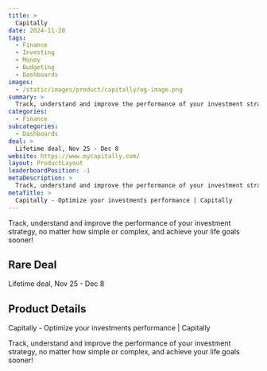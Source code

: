 ```yaml
---
title: >
  Capitally
date: 2024-11-28
tags:
  - Finance
  - Investing
  - Money
  - Budgeting
  - Dashboards
images:
  - /static/images/product/capitally/og-image.png
summary: >
  Track, understand and improve the performance of your investment strategy, no matter how simple or complex, and achieve your life goals sooner!
categories:
  - Finance
subcategories:
  - Dashboards
deal: >
  Lifetime deal, Nov 25 - Dec 8
website: https://www.mycapitally.com/
layout: ProductLayout
leaderboardPosition: -1
metaDescription: >
  Track, understand and improve the performance of your investment strategy, no matter how simple or complex, and achieve your life goals sooner!
metaTitle: >
  Capitally - Optimize your investments performance | Capitally
---
```

Track, understand and improve the performance of your investment strategy, no matter how simple or complex, and achieve your life goals sooner!

## Rare Deal

Lifetime deal, Nov 25 - Dec 8

## Product Details

Capitally - Optimize your investments performance | Capitally

Track, understand and improve the performance of your investment strategy, no matter how simple or complex, and achieve your life goals sooner!
